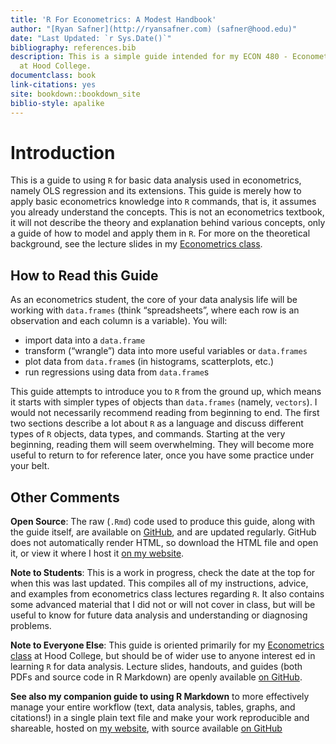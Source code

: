 ```yaml
--- 
title: 'R For Econometrics: A Modest Handbook'
author: "[Ryan Safner](http://ryansafner.com) (safner@hood.edu)"
date: "Last Updated: `r Sys.Date()`"
bibliography: references.bib
description: This is a simple guide intended for my ECON 480 - Econometrics students
  at Hood College.
documentclass: book
link-citations: yes
site: bookdown::bookdown_site
biblio-style: apalike
---
```


# Introduction {-}

This is a guide to using `R` for basic data analysis used in econometrics, namely OLS regression and its extensions. This guide is merely how to apply basic econometrics knowledge into `R` commands, that is, it assumes you already understand the concepts. This is not an econometrics textbook, it will not describe the theory and explanation behind various concepts, only a guide of how to model and apply them in `R`. For more on the theoretical background, see the lecture slides in my [Econometrics class](http://ryansafner.com/courses/econ480). 

## How to Read this Guide {-}

As an econometrics student, the core of your data analysis life will be working with `data.frames` (think "spreadsheets", where each row is an observation and each column is a variable). You will:

- import data into a `data.frame`
- transform ("wrangle") data into more useful variables or `data.frames`
- plot data from `data.frame`s (in histograms, scatterplots, etc.)
- run regressions using data from `data.frame`s

This guide attempts to introduce you to `R` from the ground up, which means it starts with simpler types of objects than `data.frames` (namely, `vectors`). I would not necessarily recommend reading from beginning to end. The first two sections describe a lot about `R` as a language and discuss different types of `R` objects, data types, and commands. Starting at the very beginning, reading them will seem overwhelming. They will become more useful to return to for reference later, once you have some practice under your belt. 

## Other Comments {-}

**Open Source**: The raw (`.Rmd`) code used to produce this guide, along with the guide itself, are available on [GitHub](http://github.com/ryansafner/R4EH), and are updated regularly. GitHub does not automatically render HTML, so download the HTML file and open it, or view it where I host it [on my website](http://ryansafner.com/tutorial/R4EH.html). 

**Note to Students**: This is a work in progress, check the date at the top for when this was last updated. This compiles all of my instructions, advice, and examples from econometrics class lectures regarding `R`. It also contains some advanced material that I did not or will not cover in class, but will be useful to know for future data analysis and understanding or diagnosing problems.

**Note to Everyone Else**: This guide is oriented primarily for my [Econometrics class](http://ryansafner.com/courses/econ480) at Hood College, but should be of wider use to anyone interest
ed in learning `R` for data analysis. Lecture slides, handouts, and guides (both PDFs and source code in R Markdown) are openly available [on GitHub](http://github.com/ryansafner/ECON480/).

**See also my companion guide to using R Markdown** to more effectively manage your entire workflow (text, data analysis, tables, graphs, and citations!) in a single plain text file and make your work reproducible and shareable, hosted on [my website](http://ryansafner.com/tutorial/RMDG), with source available [on GitHub](http://github.com/ryansafner/RMDG)

